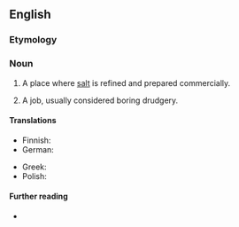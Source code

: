 {{also|salt works}}
==English==

===Etymology===
{{compound|en|salt|works}}

===Noun===
{{en-noun|saltworks}}

# {{lb|en|pluralonly}} A place where [[salt]] is refined and prepared commercially.
# {{lb|en|figuratively|pluralonly}} A job, usually considered boring drudgery.
#: {{ux|en|I'm off to the '''saltworks''' again. Another day, another dollar.}}

====Translations====
{{trans-top|salt works}}
* Finnish: {{t|fi|suolatehdas}}
* German: {{t|de|Salzwerk|n}}
{{trans-mid}}
* Greek: {{t|el|αλατοποιείο|n}}
* Polish: {{t+|pl|salina|f}}
{{trans-bottom}}

====Further reading====
* {{pedia}}